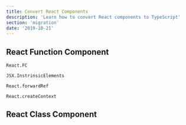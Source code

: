 ```yaml
---
title: Convert React Components
description: 'Learn how to convert React components to TypeScript'
section: 'migration'
date: '2019-10-21'
---
```


## React Function Component

`React.FC`

`JSX.InstrinsicElements`

`React.forwardRef`

`React.createContext`

## React Class Component
